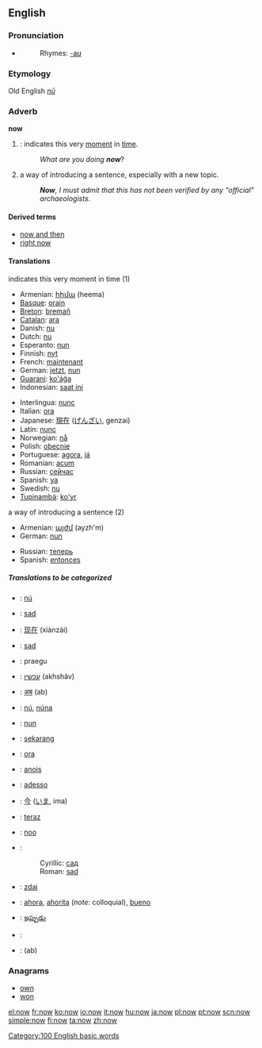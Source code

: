 ==English==

{{rank|only|like|little|77|now|then|A|should}}

===Pronunciation===
*{{audio|en-us-now.ogg|Audio (US)}}
*:Rhymes: [[Rhymes:English:-aʊ|-aʊ]]
===Etymology===
Old English ''[[nū]]''
===Adverb===
'''now'''

#{{time}}: indicates this very [[moment]] in [[time]].
#:''What are you doing '''now'''''?
# a way of introducing a sentence, especially with a new topic.
#:'''''Now''', I must admit that this has not been verified by any "official" archaeologists''.

====Derived terms====
*[[now and then]]
*[[right now]]

====Translations====
;indicates this very moment in time (1)
{{top}}
*Armenian: [[հիմա]] (heema)
*[[Basque]]: [[orain]]
*[[Breton]]: [[bremañ]]
*[[Catalan]]: [[ara]]
*Danish: [[nu]]
*Dutch: [[nu]]
*Esperanto: [[nun]]
*Finnish: [[nyt]]
*French: [[maintenant]]
*German: [[jetzt]], [[nun]]
*[[Guaraní]]: [[ko'ág̃a]]
*Indonesian: [[saat ini]]
{{mid}}
*Interlingua: [[nunc]]
*Italian: [[ora]]
*Japanese: [[現在]] ([[げんざい]], genzai)
*Latin: [[nunc]]
*Norwegian: [[nå]]
*Polish: [[obecnie]]
*Portuguese: [[agora]], [[já]]
*Romanian: [[acum]]
*Russian: [[сейчас]]
*Spanish: [[ya]]
*Swedish: [[nu]]
*[[Tupinambá]]: [[ko'yr]]
{{bottom}}

;a way of introducing a sentence (2)
{{top}}
*Armenian: [[այժմ]] (ayzh'm)
*German: [[nun]]
{{mid}}
*Russian: [[теперь]]
*Spanish: [[entonces]]
{{bottom}}

=====Translations to be categorized=====
{{checktrans}}
{{top}}
*{{ttbc|Anglo-Saxon}}: [[nú]]
*{{ttbc|Bosnian}}: [[sad#Bosnian|sad]]
*{{ttbc|Chinese}}: [[现在]] (xiànzài)
*{{ttbc|Croatian}}: [[sad#Croatian|sad]]
*{{ttbc|Estonian}}: praegu
*{{ttbc|Hebrew}}: [[עכשיו]] (akhsháv)
*{{ttbc|Hindi}}: [[अब]] (ab)
*{{ttbc|Icelandic}}: [[nú]], [[núna]]
*{{ttbc|Ido}}: [[nun]]
*{{ttbc|Indonesian}}: [[sekarang]]
*{{ttbc|Interlingua}}: [[ora]]
*{{ttbc|Irish}}: [[anois]]
{{mid}}
*{{ttbc|Italian}}: [[adesso]]
*{{ttbc|Japanese}}: [[今]] ([[いま]], ima)
*{{ttbc|Polish}}: [[teraz]]
*{{ttbc|Scots}}: [[noo]]
*{{ttbc|Serbian}}:
*:Cyrillic: [[сад#Serbian|сад]]
*:Roman: [[sad#Serbian|sad]]
*{{ttbc|Slovene}}: [[zdaj]]
*{{ttbc|Spanish}}: [[ahora]], [[ahorita]] (''note'': colloquial), [[bueno]]
*{{ttbc|Telugu}}: [[ఇప్పుడు]]
*{{ttbc|Thai}}: {{THchar|[[เดี๋ยวนี้]]}}
*{{ttbc|Urdu}}: {{URchar|[[اب]]}} (ab)
{{bottom}}

===Anagrams===
*[[own]]
*[[won]]

[[Category:100 English basic words]]

[[el:now]]
[[fr:now]]
[[ko:now]]
[[io:now]]
[[it:now]]
[[hu:now]]
[[ja:now]]
[[pl:now]]
[[pt:now]]
[[scn:now]]
[[simple:now]]
[[fi:now]]
[[ta:now]]
[[zh:now]]